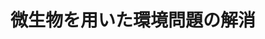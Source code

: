 ﻿---
title: "微生物を用いた環境問題の解消"
category: "生命理工学院"
vol: "10"
interviewee: "海野 肇 "
url: ""
tags: []
pdf: "10-1.pdf"
facephoto: ""
career: ""
preface: "――生物が持っているさまざまな機能を使って物を生産する――、東工大の生物工生命理工学院科では主にこのような事を研究しているが、その中でエンジニアリングを対象としているのが生物化学工生命理工学院である。先生は生物化学工生命理工学院において物を生産するプロセスを研究し、更にそこから生じる環境問題、即ち生産する際に生じる廃棄物の処理に関する問題にも目を向けておられる。今回はこの研究についてお話を深く伺ってみた。"
---

